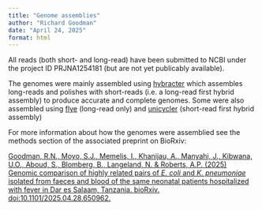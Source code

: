 ```yaml
---
title: "Genome assemblies"
author: "Richard Goodman"
date: "April 24, 2025"
format: html
---
```


All reads (both short- and long-read) have been submitted to NCBI under the project ID PRJNA1254181 (but are not yet publicably available).

The genomes were mainly assembled using [hybracter](https://github.com/gbouras13/hybracter) which assembles long-reads and polishes with short-reads (i.e. a long-read first hybrid assembly) to produce accurate and complete genomes. Some were also assembled using [flye](https://github.com/mikolmogorov/Flye) (long-read only) and [unicycler](https://github.com/rrwick/Unicycler) (short-read first hybrid assembly)

For more information about how the genomes were assemblied see the methods section of the associated preprint on BioRxiv:

[Goodman, R.N., Moyo, S.J., Memelis, I., Khanijau, A., Manyahi, J., Kibwana, U.O., Aboud, S., Blomberg, B., Langeland, N. & Roberts, A.P. (2025) Genomic comparison of highly related pairs of *E. coli* and *K. pneumoniae* isolated from faeces and blood of the same neonatal patients hospitalized with fever in Dar es Salaam, Tanzania. bioRxiv. doi:10.1101/2025.04.28.650962.](https://doi.org/10.1101/2025.04.28.650962)